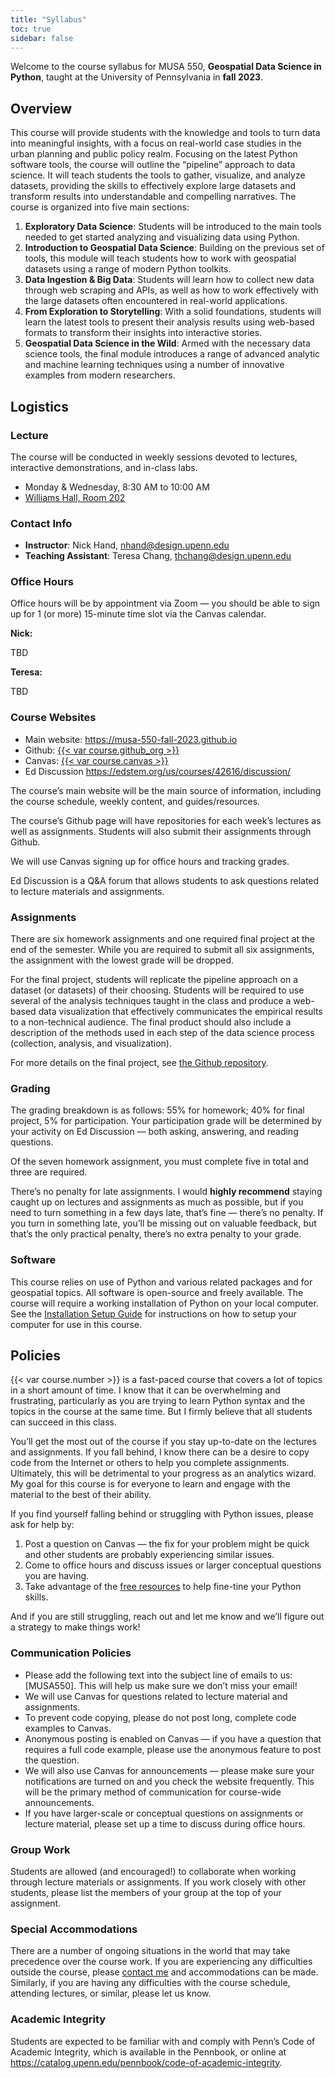 ```yaml
---
title: "Syllabus"
toc: true
sidebar: false
---
```


Welcome to the course syllabus for MUSA 550, **Geospatial Data Science in
Python**, taught at the University of Pennsylvania in **fall 2023**.

## Overview

This course will provide students with the knowledge and tools to turn data into
meaningful insights, with a focus on real-world case studies in the urban
planning and public policy realm. Focusing on the latest Python software tools,
the course will outline the “pipeline” approach to data science. It will teach
students the tools to gather, visualize, and analyze datasets, providing the
skills to effectively explore large datasets and transform results into
understandable and compelling narratives. The course is organized into five main
sections:

1. **Exploratory Data Science**: Students will be introduced to the main tools
   needed to get started analyzing and visualizing data using Python.
2. **Introduction to Geospatial Data Science**: Building on the previous set of
   tools, this module will teach students how to work with geospatial datasets
   using a range of modern Python toolkits.
3. **Data Ingestion & Big Data**: Students will learn how to collect new data
   through web scraping and APIs, as well as how to work effectively with the
   large datasets often encountered in real-world applications.
4. **From Exploration to Storytelling**: With a solid foundations, students 
   will learn the latest tools to present their analysis results using 
   web-based formats to transform their insights into interactive stories.
1. **Geospatial Data Science in the Wild**: Armed with the necessary data
   science tools, the final module introduces a range of advanced analytic
   and machine learning techniques using a number of innovative examples from
   modern researchers.


## Logistics

### Lecture

The course will be conducted in weekly sessions devoted to lectures, interactive
demonstrations, and in-class labs.

- Monday & Wednesday, 8:30 AM to 10:00 AM
- [Williams Hall, Room 202](https://www.isc-cts.upenn.edu/finder/classroominfo.asp?id=WILL-202)

### Contact Info

- **Instructor**: Nick Hand, [nhand@design.upenn.edu](mailto:nhand@design.upenn.edu)
- **Teaching Assistant**: Teresa Chang, [thchang@design.upenn.edu](mailto:thchang@design.upenn.edu)

### Office Hours

Office hours will be by appointment via Zoom — you should be able to
sign up for 1 (or more) 15-minute time slot via the Canvas calendar.

**Nick:**

TBD

**Teresa:**

TBD

### Course Websites

- Main website: [https://musa-550-fall-2023.github.io](https://musa-550-fall-2023.github.io)
- Github: [{{< var course.github_org >}}]({{< var course.github_org >}})
- Canvas: [{{< var course.canvas >}}]({{< var course.canvas >}})
- Ed Discussion [https://edstem.org/us/courses/42616/discussion/](https://edstem.org/us/courses/42616/discussion/)

The course's main website will be the main source of information, including
the course schedule, weekly content, and guides/resources.

The course's Github page will have repositories for each week's
lectures as well as assignments. Students will also submit their assignments
through Github.

We will use Canvas signing up for office hours and tracking grades.

Ed Discussion is a Q&A forum that allows students to ask questions related to 
lecture materials and assignments. 


### Assignments

There are six homework assignments and one required final project at the end 
of the semester. While you are required to submit all six assignments, the
assignment with the lowest grade will be dropped. 

For the final project, students will replicate the pipeline approach on a
dataset (or datasets) of their choosing. Students will be required to use
several of the analysis techniques taught in the class and produce a web-based
data visualization that effectively communicates the empirical results to a
non-technical audience. The final product should also include a description of
the methods used in each step of the data science process (collection, analysis,
and visualization).

For more details on the final project, see [the Github
repository]({{< var course.github_org >}}/final-project).

### Grading

The grading breakdown is as follows: 55% for homework; 40% for final project,
5% for participation. Your participation grade will be determined
by your activity on Ed Discussion — both asking, answering, and reading
questions.

Of the seven homework assignment, you must complete five in total and three are
required. 

There’s no penalty for late assignments. I would **highly recommend** staying 
caught up on lectures and assignments as much as possible, but if 
you need to turn something in a few days late, that’s fine — there’s no penalty. 
If you turn in something late, you'll be missing out on valuable feedback, 
but that's the only practical penalty, there’s no extra penalty to your grade.

### Software

This course relies on use of Python and various related packages and for
geospatial topics. All software is open-source and freely available. The course
will require a working installation of Python on your local computer. See the
[Installation Setup Guide](/resources/install) for
instructions on how to setup your computer for use in this course.

## Policies

{{< var course.number >}} is a fast-paced course that covers a lot of topics in 
a short amount of time. I know that it can be overwhelming and frustrating, 
particularly as you are trying to learn Python syntax and the topics
in the course at the same time. But I firmly believe that all students can 
succeed in this class.

You'll get the most out of the course if you stay up-to-date on the lectures 
and assignments. If you fall behind, I know there can be a desire to copy code 
from the Internet or others to help you complete assignments. Ultimately, this 
will be detrimental to your progress as an analytics wizard. My goal for this 
course is for everyone to learn and engage with the material to the best of 
their ability. 

::: {callout-important}
If you find yourself falling behind or struggling with Python issues, please 
ask for help by:

1. Post a question on Canvas — the fix for your problem might be quick and other students are probably experiencing similar issues.
1. Come to office hours and discuss issues or larger conceptual questions you are having.
1. Take advantage of the [free resources](./resource/python.qmd) to help fine-tine your Python skills. 
:::

And if you are still struggling, reach out and let me know and we'll figure out a strategy to make things work!



### Communication Policies

- Please add the following text into the subject line of emails to us:
  [MUSA550]. This will help us make sure we don't miss your email!
- We will use Canvas for questions related to lecture material and assignments.
- To prevent code copying, please do not post long, complete code examples to Canvas.
- Anonymous posting is enabled on Canvas — if you have a question that requires
  a full code example, please use the anonymous feature to post the question.
- We will also use Canvas for announcements — please make sure your
  notifications are turned on and you check the website frequently. This will
  be the primary method of communication for course-wide announcements.
- If you have larger-scale or conceptual questions on assignments or lecture
  material, please set up a time to discuss during office hours.

### Group Work

Students are allowed (and encouraged!) to collaborate when working through
lecture materials or assignments. If you work closely with other students,
please list the members of your group at the top of your assignment.


### Special Accommodations

There are a number of ongoing situations in the world that may take precedence
over the course work. If you are experiencing any difficulties outside the
course, please [contact me](mailto:nhand@design.upenn.edu) and accommodations can be made.
Similarly, if you are having any difficulties with the course schedule,
attending lectures, or similar, please let us know.

### Academic Integrity

Students are expected to be familiar with and comply with Penn’s Code of
Academic Integrity, which is available in the Pennbook, or online at
[https://catalog.upenn.edu/pennbook/code-of-academic-integrity](https://catalog.upenn.edu/pennbook/code-of-academic-integrity).